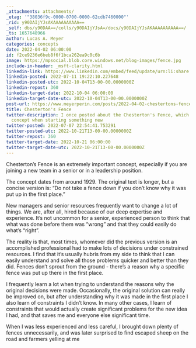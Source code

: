 ```yaml
---
_attachments: attachments/
_etag: '"38036f9c-0000-0700-0000-62cdb7460000"'
_rid: y90DAIjYJsAKAAAAAAAAAA==
_self: dbs/y90DAA==/colls/y90DAIjYJsA=/docs/y90DAIjYJsAKAAAAAAAAAA==/
_ts: 1657648966
author: Lucas A. Meyer
categories: concepts
date: 2022-04-02 06:00:00
id: f2ce9236e6beb8f6f1bca262ea9c0c6b
image: https://mpsocial.blob.core.windows.net/blog-images/fence.jpg
include-in-header: _msft-clarity.html
linkedin-link: https://www.linkedin.com/embed/feed/update/urn:li:share:6915688739935522816
linkedin-posted: 2022-07-11 19:22:10.227648
linkedin-posted-utc: 2022-10-04T13-00-00.0000000Z
linkedin-repost: 360
linkedin-target-date: 2022-10-04 06:00:00
linkedin-target-date-utc: 2022-10-04T13-00-00.0000000Z
post-url: https://www.meyerperin.com/posts/2022-04-02-chestertons-fence.html
title: Chesterton's Fence
twitter-description: I once posted about the Chesterton's Fence, which is an important
  concept when starting something new
twitter-posted: 2022-07-07 22:54:41.753291
twitter-posted-utc: 2022-10-21T13-00-00.0000000Z
twitter-repost: 360
twitter-target-date: 2022-10-21 06:00:00
twitter-target-date-utc: 2022-10-21T13-00-00.0000000Z
---
```


Chesterton’s Fence is an extremely important concept, especially if you are joining a new team in a senior or in a leadership position. 

The concept dates from around 1929. The original text is longer, but a concise version is: "Do not take a fence down if you don't know why it was put up in the first place." 

New managers and senior resources frequently want to change a lot of things. We are, after all, hired because of our deep expertise and experience. It's not uncommon for a senior, experienced person to think that what was done before them was "wrong" and that they could easily do what's "right".

The reality is that, most times, whomever did the previous version is an accomplished professional had to make lots of decisions under constrained resources. I find that it's usually hubris from my side to think that I can easily understand and solve all those problems quicker and better than they did. Fences don't sprout from the ground - there's a reason why a specific fence was put up there in the first place. 

I frequently learn a lot when trying to understand the reasons why the original decisions were made. Occasionally, the original solution can really be improved on, but after understanding why it was made in the first place I also learn of constraints I didn't know. In many other cases, I learn of constraints that would actually create significant problems for the new idea I had, and that saves me and everyone else significant time.

When I was less experienced and less careful, I brought down plenty of fences unnecessarily, and was later surprised to find escaped sheep on the road and farmers yelling at me

